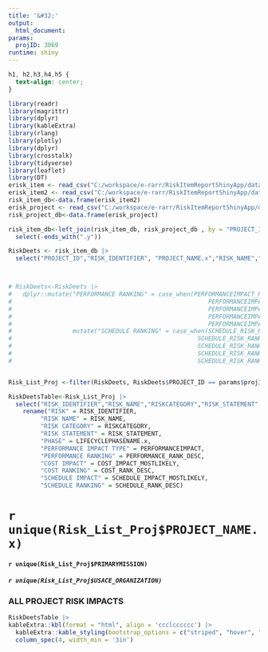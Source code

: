 ```yaml
---
title: '&#32;'
output:
  html_document: 
params:
  projID: 3069
runtime: shiny
---
```

```css
h1, h2,h3,h4,h5 {
  text-align: center;
}
```

```r
library(readr) 
library(magrittr) 
library(dplyr) 
library(kableExtra) 
library(rlang)
library(plotly)
library(dplyr)
library(crosstalk)
library(tidyverse)
library(leaflet)
library(DT)
erisk_item <- read_csv("C:/workspace/e-rarr/RiskItemReportShinyApp/data/RiskItem_FullView_Update.csv", show_col_types = FALSE)
erisk_item2 <- read_csv("C:/workspace/e-rarr/RiskItemReportShinyApp/data/RISKLISTFULL.csv", show_col_types = FALSE)
risk_item_db<-data.frame(erisk_item2)
erisk_project <- read_csv("C:/workspace/e-rarr/RiskItemReportShinyApp/data/RiskProject_FullView.csv", show_col_types = FALSE)
risk_project_db<-data.frame(erisk_project)

risk_item_db<-left_join(risk_item_db, risk_project_db , by = "PROJECT_ID")|>
  select(-ends_with(".y")) 

RiskDeets <- risk_item_db |>
  select("PROJECT_ID","RISK_IDENTIFIER", "PROJECT_NAME.x","RISK_NAME","RISKCATEGORY","RISK_STATEMENT" ,"LIFECYCLEPHASENAME.x","MILESTONE","LIKELIHOOD","DISCIPLINE", "PERFORMANCEIMPACT", "PERFORMANCE_RANK_DESC","COST_IMPACT_MOSTLIKELY", "COST_RANK_DESC", "SCHEDULE_IMPACT_MOSTLIKELY", "SCHEDULE_RANK_DESC", "PRIMARYMISSION", "USACE_ORGANIZATION.x")



# RiskDeets<-RiskDeets |>
#   dplyr::mutate("PERFORMANCE RANKING" = case_when(PERFORMANCEIMPACT_RISK_RANKING == 0 ~ "",
#                                                       PERFORMANCEIMPACT_RISK_RANKING == 1 ~ "Opportunity",
#                                                       PERFORMANCEIMPACT_RISK_RANKING == 2 ~ "Low",
#                                                       PERFORMANCEIMPACT_RISK_RANKING == 3 ~ "Moderate",
#                                                       PERFORMANCEIMPACT_RISK_RANKING == 4 ~ "High"))|>
#                 mutate("SCHEDULE RANKING" = case_when(SCHEDULE_RISK_RANKING == 0 ~ "",
#                                                    SCHEDULE_RISK_RANKING == 1 ~ "Opportunity",
#                                                    SCHEDULE_RISK_RANKING == 2 ~ "Low",
#                                                    SCHEDULE_RISK_RANKING == 3 ~ "Moderate",
#                                                    SCHEDULE_RISK_RANKING == 4 ~ "High"))


Risk_List_Proj <-filter(RiskDeets, RiskDeets$PROJECT_ID == params$projID)

RiskDeetsTable<-Risk_List_Proj |>
  select("RISK_IDENTIFIER","RISK_NAME","RISKCATEGORY","RISK_STATEMENT" ,"LIFECYCLEPHASENAME.x","MILESTONE","LIKELIHOOD","DISCIPLINE", "PERFORMANCEIMPACT",  "PERFORMANCE_RANK_DESC", "COST_IMPACT_MOSTLIKELY","COST_RANK_DESC", "SCHEDULE_IMPACT_MOSTLIKELY", "SCHEDULE_RANK_DESC")|>
    rename("RISK" = RISK_IDENTIFIER,
         "RISK NAME" = RISK_NAME,
         "RISK CATEGORY" = RISKCATEGORY,
         "RISK STATEMENT" = RISK_STATEMENT,
         "PHASE" = LIFECYCLEPHASENAME.x,
         "PERFORMANCE IMPACT TYPE" = PERFORMANCEIMPACT,
         "PERFORMANCE RANKING" = PERFORMANCE_RANK_DESC,
         "COST IMPACT" = COST_IMPACT_MOSTLIKELY,
         "COST RANKING" = COST_RANK_DESC,
         "SCHEDULE IMPACT" = SCHEDULE_IMPACT_MOSTLIKELY,
         "SCHEDULE RANKING" = SCHEDULE_RANK_DESC)

```

# `r unique(Risk_List_Proj$PROJECT_NAME.x)`

#### `r unique(Risk_List_Proj$PRIMARYMISSION)`

##### `r unique(Risk_List_Proj$USACE_ORGANIZATION)`

### ALL PROJECT RISK IMPACTS
```r
RiskDeetsTable |>
kableExtra::kbl(format = "html", align = 'ccclcccccc') |>
  kableExtra::kable_styling(bootstrap_options = c("striped", "hover", "condensed", "responsive", latex_options="scale_down", font_size=6)) |>
  column_spec(4, width_min = '3in')
  


```

